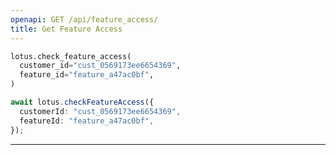 ```yaml
---
openapi: GET /api/feature_access/
title: Get Feature Access
---
```


<CodeGroup>

```py Python
lotus.check_feature_access(
  customer_id="cust_0569173ee6654369",
  feature_id="feature_a47ac0bf",
)
```

```ts Typescript
await lotus.checkFeatureAccess({
  customerId: "cust_0569173ee6654369",
  featureId: "feature_a47ac0bf",
});
```

</CodeGroup>

---
